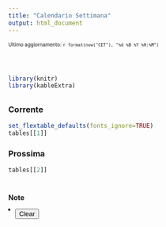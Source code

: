 ```yaml
---
title: "Calendario Settimana"
output: html_document
---
```


<style>
  h1.title {
    display: none;
  }
</style>

<script src="https://cdn.jsdelivr.net/npm/@fingerprintjs/fingerprintjs@3/dist/fp.min.js"></script>


 <font size="1">Ultimo aggiornamento: `r format(now("CET"), "%d %B %Y %H:%M")`</font>

```{=html}

<div style="display: flex; gap: 20px; font-family: Arial, sans-serif; font-size: 14px; font-weight: bold;">
  <p id="clock-bologna"></p>
  <p id="clock-cleveland"></p>
  <p id="clock-goodyear"></p>
</div>

<script>
  // Get authorized IDs from R (Injected by GitHub Actions)
  const authorizedIds = [`r paste0('"', gsub(",", '","', Sys.getenv("WVR_AUTHORIZED_DEVICES")), '"')`];

    // Load FingerprintJS
  FingerprintJS.load().then(fp => {
    fp.get().then(result => {
      const fingerprint = result.visitorId;

      if (!authorizedIds.includes(fingerprint)) {
        window.location.href = "unauthorized.html";
      }
    });
  });

  // Refresh page every hour (3600000 ms)
  setTimeout(function () {
    location.reload();
  }, 3600000);
  
  function getOffsetForTimeZone(timezone) {
    const now = new Date();
    const timeZoneDate = new Date(now.toLocaleString("en-US", { timeZone: timezone }));
    return timeZoneDate.getHours() - now.getUTCHours();
  }

  function updateClocks() {
    let now = new Date();

    let timeZones = {
      "clock-bologna": { name: "Bologna", offset: getOffsetForTimeZone("Europe/Rome") },
      "clock-cleveland": { name: "Cleveland", offset: getOffsetForTimeZone("America/New_York") },
      "clock-goodyear": { name: "Goodyear", offset: -7 } // Arizona stays at UTC-7
    };

    for (let id in timeZones) {
      let localTime = new Date(now.getTime() + timeZones[id].offset * 3600 * 1000);
      let hours = localTime.getUTCHours().toString().padStart(2, "0");
      let minutes = localTime.getUTCMinutes().toString().padStart(2, "0");
      
      document.getElementById(id).textContent = `${timeZones[id].name}: ${hours}:${minutes}`;
    }
  }
  
  setInterval(updateClocks, 1000);
  updateClocks(); // Run immediately on page load
setInterval(updateClock, 1000);
</script>
```

::: {#clock style="font-size: 24px; font-weight: bold;"}
:::

```r
library(knitr)
library(kableExtra)
```

##  {.tabset}

### Corrente

```r
set_flextable_defaults(fonts_ignore=TRUE)
tables[[1]]

```

### Prossima

```r

tables[[2]]

```

#

<b>Note</b>

```{=html}
<div style="display: flex; align-items: flex-start; gap: 10px;">
    <canvas id="drawingCanvas" width="800" height="300" 
            style="border:2px solid black; touch-action: none;"></canvas>
    <button onclick="clearCanvas()">Clear</button>
</div>

<script>
  var canvas = document.getElementById("drawingCanvas");
  var ctx = canvas.getContext("2d");
  var drawing = false;
  var erasing = false;

  function getMousePos(event) {
    var rect = canvas.getBoundingClientRect();
    return {
      x: event.clientX - rect.left,
      y: event.clientY - rect.top
    };
  }

  function startDraw(event) {
    // Allow only mouse or stylus (ignore finger touches)
    if (event.pointerType === "touch") return;

    drawing = true;
    erasing = event.buttons === 32; // Check if stylus eraser button is pressed
    var pos = getMousePos(event);
    ctx.beginPath();
    ctx.moveTo(pos.x, pos.y);
    event.preventDefault();
  }

  function draw(event) {
    if (!drawing) return;
    var pos = getMousePos(event);
    ctx.lineTo(pos.x, pos.y);
    ctx.strokeStyle = erasing ? "white" : "black"; // Erase if using stylus button
    ctx.lineWidth = 2;
    ctx.stroke();
    event.preventDefault();
    saveCanvas(); // Save after each stroke
  }

  function stopDraw() {
    drawing = false;
    ctx.closePath();
    saveCanvas(); // Save final drawing state
  }

  function clearCanvas() {
    ctx.clearRect(0, 0, canvas.width, canvas.height);
    localStorage.removeItem("savedCanvas"); // Remove saved data
  }

  function saveCanvas() {
    localStorage.setItem("savedCanvas", canvas.toDataURL()); // Convert canvas to an image string
  }

  function loadCanvas() {
    var savedData = localStorage.getItem("savedCanvas");
    if (savedData) {
      var img = new Image();
      img.onload = function () {
        ctx.drawImage(img, 0, 0);
      };
      img.src = savedData;
    }
  }

  // Load canvas on page load
  window.onload = loadCanvas;

  // Pointer Events (for both mouse and stylus)
  canvas.addEventListener("pointerdown", startDraw);
  canvas.addEventListener("pointermove", draw);
  canvas.addEventListener("pointerup", stopDraw);
  canvas.addEventListener("pointerout", stopDraw);

</script>
```

